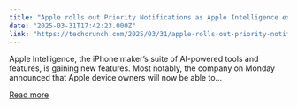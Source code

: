 ```yaml
---
title: "Apple rolls out Priority Notifications as Apple Intelligence expands to EU"
date: "2025-03-31T17:42:23.000Z"
link: "https://techcrunch.com/2025/03/31/apple-rolls-out-priority-notifications-as-apple-intelligence-expands-to-eu/"
---
```


Apple Intelligence, the iPhone maker&#8217;s suite of AI-powered tools and features, is gaining new features. Most notably, the company on Monday announced that Apple device owners will now be able to...

[Read more](https://techcrunch.com/2025/03/31/apple-rolls-out-priority-notifications-as-apple-intelligence-expands-to-eu/)
